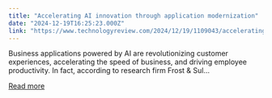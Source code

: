 ```yaml
---
title: "Accelerating AI innovation through application modernization"
date: "2024-12-19T16:25:23.000Z"
link: "https://www.technologyreview.com/2024/12/19/1109043/accelerating-ai-innovation-through-application-modernization/"
---
```


Business applications powered by AI are revolutionizing customer experiences, accelerating the speed of business, and driving employee productivity. In fact, according to research firm Frost &#38; Sul...

[Read more](https://www.technologyreview.com/2024/12/19/1109043/accelerating-ai-innovation-through-application-modernization/)
